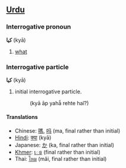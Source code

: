 ==[[Urdu]]==
===Interrogative pronoun===
'''كيا''' (kyā)

# [[what]]

===Interrogative particle===
'''كيا''' (kyā)

# initial interrogative particle.
#:(kyā āp yahā̃ rehte haĩ?)

====Translations====
*Chinese: [[嗎]], [[吗]] (ma, final rather than initial)
*[[Hindi]]: [[क्या]] (kyā)
*Japanese: [[か]] (ka, final rather than initial)
*[[Khmer]]: [[េទ]] (final rather than initial)
*Thai: [[ไหม]] (mãi, final rather than initial)